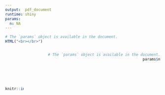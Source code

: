```yaml
---
output:  pdf_document
runtime: shiny
params:
  n: NA
---
```

<style>
.column-left{
  float:left;
  width: 12%;
  text-align: center;
  margin-top:22%;
  font-family:dastnevis
}
.column-right{
  float:right;
  width: 88%;
  text-align: right;
}
.logo{
text-align:right
font-family:dastnevis
}
</style>

<style>
h1, h2, h3, h4, h5, h6 {
  font-family:dastnevis;
  text-align:center
}
p {
  text-align:center
  font-family:dastnevis;
}
</style>


```r
# The `params` object is available in the document.
HTML("<br></br>")
```

<div class="column-left">
```r
knitr::include_graphics("logogrey.svg")
```
</div>

<div class="column-right">
```r
# The `params` object is available in the document.
params$n
```
</div>





